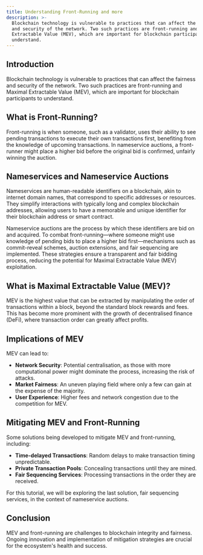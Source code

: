 ```yaml
---
title: Understanding Front-Running and more
description: >-
  Blockchain technology is vulnerable to practices that can affect the fairness
  and security of the network. Two such practices are front-running and Maximal
  Extractable Value (MEV), which are important for blockchain participants to
  understand.
---
```

## Introduction

Blockchain technology is vulnerable to practices that can affect the fairness and security of the network. Two such practices are front-running and Maximal Extractable Value (MEV), which are important for blockchain participants to understand.

## What is Front-Running?

Front-running is when someone, such as a validator, uses their ability to see pending transactions to execute their own transactions first, benefiting from the knowledge of upcoming transactions. In nameservice auctions, a front-runner might place a higher bid before the original bid is confirmed, unfairly winning the auction.

## Nameservices and Nameservice Auctions

Nameservices are human-readable identifiers on a blockchain, akin to internet domain names, that correspond to specific addresses or resources. They simplify interactions with typically long and complex blockchain addresses, allowing users to have a memorable and unique identifier for their blockchain address or smart contract.

Nameservice auctions are the process by which these identifiers are bid on and acquired. To combat front-running—where someone might use knowledge of pending bids to place a higher bid first—mechanisms such as commit-reveal schemes, auction extensions, and fair sequencing are implemented. These strategies ensure a transparent and fair bidding process, reducing the potential for Maximal Extractable Value (MEV) exploitation.

## What is Maximal Extractable Value (MEV)?

MEV is the highest value that can be extracted by manipulating the order of transactions within a block, beyond the standard block rewards and fees. This has become more prominent with the growth of decentralised finance (DeFi), where transaction order can greatly affect profits.

## Implications of MEV

MEV can lead to:

* **Network Security**: Potential centralisation, as those with more computational power might dominate the process, increasing the risk of attacks.
* **Market Fairness**: An uneven playing field where only a few can gain at the expense of the majority.
* **User Experience**: Higher fees and network congestion due to the competition for MEV.

## Mitigating MEV and Front-Running

Some solutions being developed to mitigate MEV and front-running, including:

* **Time-delayed Transactions**: Random delays to make transaction timing unpredictable.
* **Private Transaction Pools**: Concealing transactions until they are mined.
* **Fair Sequencing Services**: Processing transactions in the order they are received.

For this tutorial, we will be exploring the last solution, fair sequencing services, in the context of nameservice auctions.

## Conclusion

MEV and front-running are challenges to blockchain integrity and fairness. Ongoing innovation and implementation of mitigation strategies are crucial for the ecosystem's health and success.

